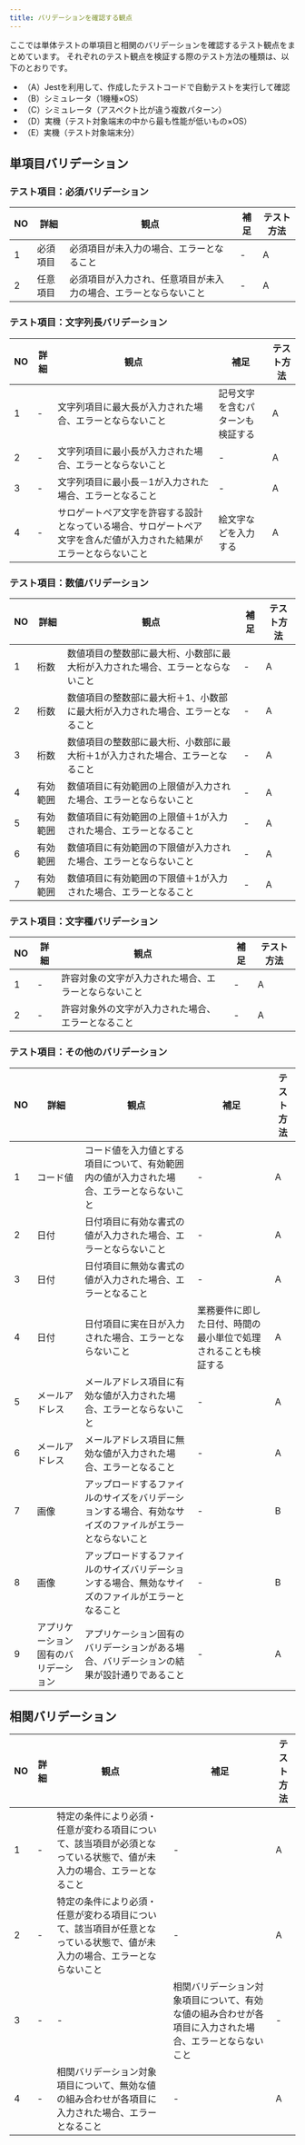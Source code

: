 ```yaml
---
title: バリデーションを確認する観点
---
```


ここでは単体テストの単項目と相関のバリデーションを確認するテスト観点をまとめています。
それぞれのテスト観点を検証する際のテスト方法の種類は、以下のとおりです。

- （A）Jestを利用して、作成したテストコードで自動テストを実行して確認
- （B）シミュレータ（1機種×OS）
- （C）シミュレータ（アスペクト比が違う複数パターン）
- （D）実機（テスト対象端末の中から最も性能が低いもの×OS）
- （E）実機（テスト対象端末分）

## 単項目バリデーション

### テスト項目：必須バリデーション

| NO | 詳細 | 観点 | 補足 | テスト方法 |
| --- | --- | --- | --- | --- |
| 1 | 必須項目 | 必須項目が未入力の場合、エラーとなること | - | A |
| 2 | 任意項目 | 必須項目が入力され、任意項目が未入力の場合、エラーとならないこと | - | A |

### テスト項目：文字列長バリデーション

| NO | 詳細 | 観点 | 補足 | テスト方法 |
| --- | --- | --- | --- | --- |
| 1 | - | 文字列項目に最大長が入力された場合、エラーとならないこと | 記号文字を含むパターンも検証する | A |
| 2 | - | 文字列項目に最小長が入力された場合、エラーとならないこと | - | A |
| 3 | - | 文字列項目に最小長－1が入力された場合、エラーとなること | - | A |
| 4 | - | サロゲートペア文字を許容する設計となっている場合、サロゲートペア文字を含んだ値が入力された結果がエラーとならないこと | 絵文字などを入力する | A |

### テスト項目：数値バリデーション

| NO | 詳細 | 観点 | 補足 | テスト方法 |
| --- | --- | --- | --- | --- |
| 1 | 桁数 | 数値項目の整数部に最大桁、小数部に最大桁が入力された場合、エラーとならないこと | - | A |
| 2 | 桁数 | 数値項目の整数部に最大桁＋1、小数部に最大桁が入力された場合、エラーとなること | - | A |
| 3 | 桁数 | 数値項目の整数部に最大桁、小数部に最大桁＋1が入力された場合、エラーとなること | - | A |
| 4 | 有効範囲 | 数値項目に有効範囲の上限値が入力された場合、エラーとならないこと | - | A |
| 5 | 有効範囲 | 数値項目に有効範囲の上限値＋1が入力された場合、エラーとなること | - | A |
| 6 | 有効範囲 | 数値項目に有効範囲の下限値が入力された場合、エラーとならないこと | - | A |
| 7 | 有効範囲 | 数値項目に有効範囲の下限値＋1が入力された場合、エラーとなること | - | A |

### テスト項目：文字種バリデーション

| NO | 詳細 | 観点 | 補足 | テスト方法 |
| --- | --- | --- | --- | --- |
| 1 | - | 許容対象の文字が入力された場合、エラーとならないこと | - | A |
| 2 | - | 許容対象外の文字が入力された場合、エラーとなること | - | A |

### テスト項目：その他のバリデーション

| NO | 詳細 | 観点 | 補足 | テスト方法 |
| --- | --- | --- | --- | --- |
| 1 | コード値 | コード値を入力値とする項目について、有効範囲内の値が入力された場合、エラーとならないこと | - | A |
| 2 | 日付 | 日付項目に有効な書式の値が入力された場合、エラーとならないこと | - | A |
| 3 | 日付 | 日付項目に無効な書式の値が入力された場合、エラーとなること | - | A |
| 4 | 日付 | 日付項目に実在日が入力された場合、エラーとならないこと | 業務要件に即した日付、時間の最小単位で処理されることも検証する | A |
| 5 | メールアドレス | メールアドレス項目に有効な値が入力された場合、エラーとならないこと | - | A |
| 6 | メールアドレス | メールアドレス項目に無効な値が入力された場合、エラーとなること | - | A |
| 7 | 画像 | アップロードするファイルのサイズをバリデーションする場合、有効なサイズのファイルがエラーとならないこと | - | B |
| 8 | 画像 | アップロードするファイルのサイズバリデーションする場合、無効なサイズのファイルがエラーとなること | - | B |
| 9 | アプリケーション固有のバリデーション | アプリケーション固有のバリデーションがある場合、バリデーションの結果が設計通りであること | - | A |

## 相関バリデーション

| NO | 詳細 | 観点 | 補足 | テスト方法 |
| --- | --- | --- | --- | --- |
| 1 | - | 特定の条件により必須・任意が変わる項目について、該当項目が必須となっている状態で、値が未入力の場合、エラーとなること | - | A |
| 2 | - | 特定の条件により必須・任意が変わる項目について、該当項目が任意となっている状態で、値が未入力の場合、エラーとならないこと | - | A |
| 3 | - | - | 相関バリデーション対象項目について、有効な値の組み合わせが各項目に入力された場合、エラーとならないこと | - | A |
| 4 | - | 相関バリデーション対象項目について、無効な値の組み合わせが各項目に入力された場合、エラーとなること | - | A |

